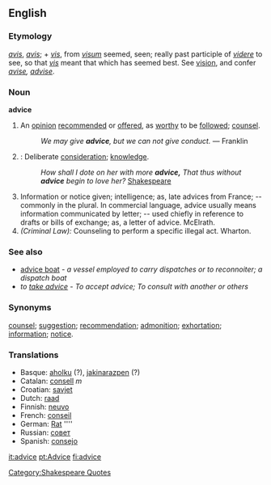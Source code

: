 ==English==

{{webster}} 
===Etymology===
{{OE.}} ''[[avis]]'', {{F.}} ''[[avis]]''; + {{OF.}} ''[[vis]]'', from {{L.}} ''[[visum]]'' seemed, seen; really past participle of ''[[videre]]'' to see, so that ''[[vis]]'' meant that which has seemed best.  See [[vision]], and confer ''[[avise]], [[advise]]''.

===Noun===
'''advice'''
# An [[opinion]] [[recommend]]ed or [[offer]]ed, as [[worthy]] to be [[follow]]ed; [[counsel]]. 
#:''We may give '''advice''', but we can not give conduct.'' &mdash; Franklin
# {{obsolete}}: Deliberate [[consideration]]; [[knowledge]]. 
#:''How shall I dote on her with more '''advice,''' That thus without '''advice''' begin to love her?'' [[w:Shakespeare|Shakespeare]][[Category:Shakespeare Quotes]]
# Information or notice given; intelligence; as, late advices from France; -- commonly in the plural. In commercial language, advice usually means information communicated by letter; -- used chiefly in reference to drafts or bills of exchange; as, a letter of advice. McElrath. 
# ''(Criminal Law):'' Counseling to perform a specific illegal act. Wharton. 

===See also===
*[[advice boat]] - ''a vessel employed to carry dispatches or to reconnoiter; a dispatch boat''
*''to [[take advice]]'' - ''To accept advice; To consult with another or others''

===Synonyms===
[[counsel]]; [[suggestion]]; [[recommendation]]; [[admonition]]; [[exhortation]]; [[information]]; [[notice]]. 

<!--
====Parody====
#A [[commodity]] peddled [[by]] your [[lawyer]] [[and]] given [[away]] by your [[mother-in-law]], [[but]] [[impossible]] [[to]] [[dispose]] [[of]] [[yourself]].  [[Famous]] [[as]] [[the]] [[one]] [[thing]] [[which]] it is ''More blessed to give than receive.''
#:'''Good advice''': Something old men give young men when they can no longer give them a bad example. - 1904, ''[[The Foolish Dictionary]]''
-->

===Translations===
{{checktrans}}
*Basque: [[aholku]] (?), [[jakinarazpen]] (?)
*Catalan: [[consell]] ''m''
*Croatian: [[savjet]]
*Dutch: [[raad]] {{m}}
*Finnish: [[neuvo]]
*French: [[conseil]] {{m}}
*German: [[Rat]] ''''
*Russian: [[совет]]
*Spanish: [[consejo]] {{m}}

[[it:advice]]
[[pt:Advice]]
[[fi:advice]]